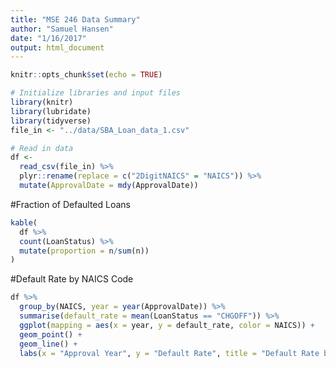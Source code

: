 ```yaml
---
title: "MSE 246 Data Summary"
author: "Samuel Hansen"
date: "1/16/2017"
output: html_document
---
```


```r
knitr::opts_chunk$set(echo = TRUE)
```

```r
# Initialize libraries and input files 
library(knitr)
library(lubridate)
library(tidyverse)
file_in <- "../data/SBA_Loan_data_1.csv"
```

```r
# Read in data 
df <- 
  read_csv(file_in) %>%
  plyr::rename(replace = c("2DigitNAICS" = "NAICS")) %>%
  mutate(ApprovalDate = mdy(ApprovalDate))
```

#Fraction of Defaulted Loans 
```r
kable(
  df %>%
  count(LoanStatus) %>%
  mutate(proportion = n/sum(n))
)
```

#Default Rate by NAICS Code 
```r
df %>%
  group_by(NAICS, year = year(ApprovalDate)) %>%
  summarise(default_rate = mean(LoanStatus == "CHGOFF")) %>%
  ggplot(mapping = aes(x = year, y = default_rate, color = NAICS)) +
  geom_point() +
  geom_line() +
  labs(x = "Approval Year", y = "Default Rate", title = "Default Rate by NAICS Code")
```

